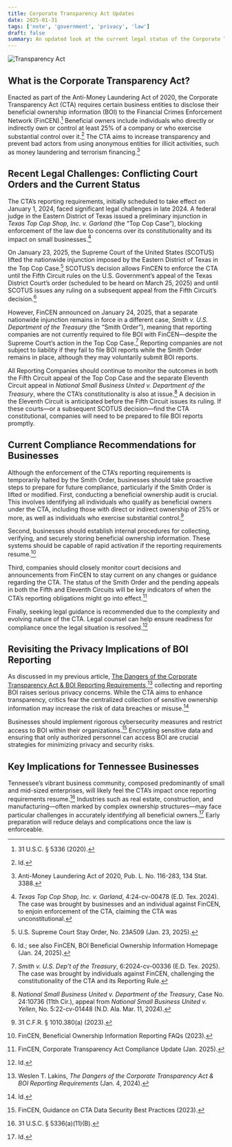 ```yaml
---
title: Corporate Transparency Act Updates
date: 2025-01-31
tags: ['note', 'government', 'privacy', 'law']
draft: false
summary: An updated look at the current legal status of the Corporate Transparency Act, the dual court orders delaying enforcement, and how businesses can prepare for compliance while safeguarding privacy.
---
```


![Transparency Act](/static/images/corporate-transparency-act.png)

## What is the Corporate Transparency Act?

Enacted as part of the Anti-Money Laundering Act of 2020, the Corporate Transparency Act (CTA) requires certain business entities to disclose their beneficial ownership information (BOI) to the Financial Crimes Enforcement Network (FinCEN).[^1] Beneficial owners include individuals who directly or indirectly own or control at least 25% of a company or who exercise substantial control over it.[^2] The CTA aims to increase transparency and prevent bad actors from using anonymous entities for illicit activities, such as money laundering and terrorism financing.[^3]

## Recent Legal Challenges: Conflicting Court Orders and the Current Status

The CTA’s reporting requirements, initially scheduled to take effect on January 1, 2024, faced significant legal challenges in late 2024. A federal judge in the Eastern District of Texas issued a preliminary injunction in _Texas Top Cop Shop, Inc. v. Garland_ (the “Top Cop Case”), blocking enforcement of the law due to concerns over its constitutionality and its impact on small businesses.[^4]

On January 23, 2025, the Supreme Court of the United States (SCOTUS) lifted the nationwide injunction imposed by the Eastern District of Texas in the Top Cop Case.[^5] SCOTUS’s decision allows FinCEN to enforce the CTA until the Fifth Circuit rules on the U.S. Government’s appeal of the Texas District Court’s order (scheduled to be heard on March 25, 2025) and until SCOTUS issues any ruling on a subsequent appeal from the Fifth Circuit’s decision.[^6]

However, FinCEN announced on January 24, 2025, that a separate nationwide injunction remains in force in a different case, _Smith v. U.S. Department of the Treasury_ (the “Smith Order”), meaning that reporting companies are not currently required to file BOI with FinCEN—despite the Supreme Court’s action in the Top Cop Case.[^7] Reporting companies are not subject to liability if they fail to file BOI reports while the Smith Order remains in place, although they may voluntarily submit BOI reports.

All Reporting Companies should continue to monitor the outcomes in both the Fifth Circuit appeal of the Top Cop Case and the separate Eleventh Circuit appeal in _National Small Business United v. Department of the Treasury_, where the CTA’s constitutionality is also at issue.[^8] A decision in the Eleventh Circuit is anticipated before the Fifth Circuit issues its ruling. If these courts—or a subsequent SCOTUS decision—find the CTA constitutional, companies will need to be prepared to file BOI reports promptly.

## Current Compliance Recommendations for Businesses

Although the enforcement of the CTA’s reporting requirements is temporarily halted by the Smith Order, businesses should take proactive steps to prepare for future compliance, particularly if the Smith Order is lifted or modified. First, conducting a beneficial ownership audit is crucial. This involves identifying all individuals who qualify as beneficial owners under the CTA, including those with direct or indirect ownership of 25% or more, as well as individuals who exercise substantial control.[^9]

Second, businesses should establish internal procedures for collecting, verifying, and securely storing beneficial ownership information. These systems should be capable of rapid activation if the reporting requirements resume.[^10]

Third, companies should closely monitor court decisions and announcements from FinCEN to stay current on any changes or guidance regarding the CTA. The status of the Smith Order and the pending appeals in both the Fifth and Eleventh Circuits will be key indicators of when the CTA’s reporting obligations might go into effect.[^11]

Finally, seeking legal guidance is recommended due to the complexity and evolving nature of the CTA. Legal counsel can help ensure readiness for compliance once the legal situation is resolved.[^12]

## Revisiting the Privacy Implications of BOI Reporting

As discussed in my previous article, [The Dangers of the Corporate Transparency Act & BOI Reporting Requirements](https://www.weslakins.com/blog/the-dangers-of-the-corporate-transparency-act-and-boi-reporting-requirements),[^13] collecting and reporting BOI raises serious privacy concerns. While the CTA aims to enhance transparency, critics fear the centralized collection of sensitive ownership information may increase the risk of data breaches or misuse.[^14]

Businesses should implement rigorous cybersecurity measures and restrict access to BOI within their organizations.[^15] Encrypting sensitive data and ensuring that only authorized personnel can access BOI are crucial strategies for minimizing privacy and security risks.

## Key Implications for Tennessee Businesses

Tennessee’s vibrant business community, composed predominantly of small and mid-sized enterprises, will likely feel the CTA’s impact once reporting requirements resume.[^16] Industries such as real estate, construction, and manufacturing—often marked by complex ownership structures—may face particular challenges in accurately identifying all beneficial owners.[^17] Early preparation will reduce delays and complications once the law is enforceable.

[^1]: 31 U.S.C. § 5336 (2020).

[^2]: Id.

[^3]: Anti-Money Laundering Act of 2020, Pub. L. No. 116-283, 134 Stat. 3388.

[^4]: _Texas Top Cop Shop, Inc. v. Garland_, 4:24-cv-00478 (E.D. Tex. 2024). The case was brought by businesses and an individual against FinCEN, to enjoin enforcement of the CTA, claiming the CTA was unconstitutional.

[^5]: U.S. Supreme Court Stay Order, No. 23A509 (Jan. 23, 2025).

[^6]: Id.; see also FinCEN, BOI Beneficial Ownership Information Homepage (Jan. 24, 2025).

[^7]: _Smith v. U.S. Dep’t of the Treasury_, 6:2024-cv-00336 (E.D. Tex. 2025). The case was brought by individuals against FinCEN, challenging the constitutionality of the CTA and its Reporting Rule.

[^8]: _National Small Business United v. Department of the Treasury_, Case No. 24:10736 (11th Cir.), appeal from _National Small Business United v. Yellen_, No. 5:22-cv-01448 (N.D. Ala. Mar. 11, 2024).

[^9]: 31 C.F.R. § 1010.380(a) (2023).

[^10]: FinCEN, Beneficial Ownership Information Reporting FAQs (2023).

[^11]: FinCEN, Corporate Transparency Act Compliance Update (Jan. 2025).

[^12]: Id.

[^13]: Weslen T. Lakins, _The Dangers of the Corporate Transparency Act & BOI Reporting Requirements_ (Jan. 4, 2024).

[^14]: Id.

[^15]: FinCEN, Guidance on CTA Data Security Best Practices (2023).

[^16]: 31 U.S.C. § 5336(a)(11)(B).

[^17]: Id.
